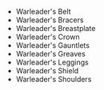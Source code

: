- <WowHeadItem id="14864">Warleader's Belt</WonderfulHeadItem>
- <WowHeadItem id="14869">Warleader's Bracers</WonderfulHeadItem>
- <WowHeadItem id="14862">Warleader's Breastplate</WonderfulHeadItem>
- <WowHeadItem id="14866">Warleader's Crown</WonderfulHeadItem>
- <WowHeadItem id="14863">Warleader's Gauntlets</WonderfulHeadItem>
- <WowHeadItem id="14865">Warleader's Greaves</WonderfulHeadItem>
- <WowHeadItem id="14867">Warleader's Leggings</WonderfulHeadItem>
- <WowHeadItem id="15991">Warleader's Shield</WonderfulHeadItem>
- <WowHeadItem id="14868">Warleader's Shoulders</WonderfulHeadItem>